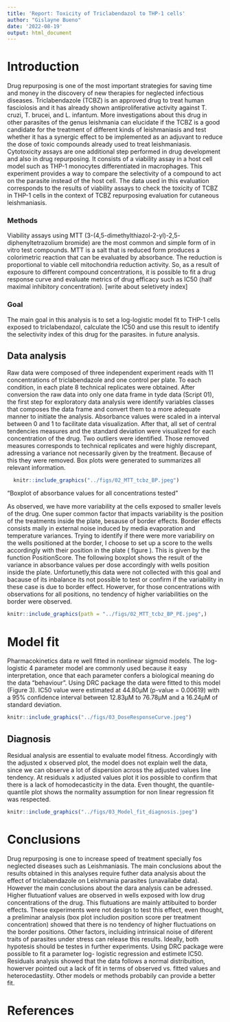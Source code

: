 ```yaml
---
title: 'Report: Toxicity of Triclabendazol to THP-1 cells'
author: "Gislayne Bueno"
date: '2022-08-19'
output: html_document
---
```


# Introduction

Drug repurposing is one of the most important strategies for saving time and money in the discovery of new therapies for neglected infectious diseases. Triclabendazole (TCBZ) is an approved drug to treat human fasciolosis and it has already shown antiproliferative activity against T. cruzi, T. brucei, and L. infantum. More investigations about this drug in other parasites of the genus leishmania can elucidate if the TCBZ is a good candidate for the treatment of different kinds of leishmaniasis and test whether it has a synergic effect to be implemented as an adjuvant to reduce the dose of toxic compounds already used to treat leishmaniasis.\
Cytotoxicity assays are one additional step performed in drug development and also in drug repurposing. It consists of a viability assay in a host cell model such as THP-1 monocytes differentiated in macrophages. This experiment provides a way to compare the selectivity of a compound to act on the parasite instead of the host cell. The data used in this evaluation corresponds to the results of viability assays to check the toxicity of TCBZ in THP-1 cells in the context of TCBZ repurposing evaluation for cutaneous leishmaniasis.

### Methods

Viability assays using MTT (3-(4,5-dimethylthiazol-2-yl)-2,5- diphenyltetrazolium bromide) are the most common and simple form of in vitro test compounds. MTT is a salt that is reduced form produces a colorimetric reaction that can be evaluated by absorbance. The reduction is proportional to viable cell mitochondria reduction activity. So, as a result of exposure to different compound concentrations, it is possible to fit a drug response curve and evaluate metrics of drug efficacy such as IC50 (half maximal inhibitory concentration). [write about seletivety index]

### Goal

The main goal in this analysis is to set a log-logistic model fit to THP-1 cells exposed to triclabendazol, calculate the IC50 and use this result to identify the selectivity index of this drug for the parasites. in future analysis.

## Data analysis

Raw data were composed of three independent experiment reads with 11 concentrations of triclabendazole and one control per plate. To each condition, in each plate 8 technical replicates were obtained. After conversion the raw data into only one data frame in tyde data (Script 01), the first step for exploratory data analysis were identify variables classes that composes the data frame and convert them to a more adequate manner to initiate the analysis. Absorbance values were scaled in a interval between 0 and 1 to facilitate data visualization. After that, all set of central tendencies measures and the standard deviation were visualized for each concentration of the drug. Two outliers were identified. Those removed measures corresponds to technical replicates and were highly discrepant, adressing a variance not necessarily given by the treatment. Because of this they were removed. Box plots were generated to summarizes all relevant information.

```r
  knitr::include_graphics("../figs/02_MTT_tcbz_BP.jpeg")
```

"Boxplot of absorbance values for all concentrations tested"

As observed, we have more variability at the cells exposed to smaller levels of the drug. One super common factor that impacts variability is the position of the treatments inside the plate, besause of border effects. Border effects consists maily in external noise induced by media evaporation and temperature variances. Trying to identify if there were more variabiliry on the wells positioned at the border, I choose to set up a score to the wells accordingly with their position in the plate ( figure ). This is given by the function PositionScore. The following boxplot shows the result of the variance in absorbance values per dose accordingly with wells position inside the plate. Unfortunetly,this data were not collected with this goal and bacause of its inbalance its not possible to test or confirm if the variability in these case is due to border effect. Howerver, for those concentrations with observations for all positions, no tendency of higher variabilities on the border were observed.

```r
knitr::include_graphics(path = "../figs/02_MTT_tcbz_BP_PE.jpeg",) 
```

# Model fit

Pharmacokinetics data re well fitted in nonlinear sigmoid models. The log-logistic 4 parameter model are commonly used because it easy interpretation, once that each parameter confers a biological meaning do the data "behaviour". Using DRC package the data were fitted to this model (Figure 3). IC50 value were estimated at 44.80μM (p-value = 0.00619) with a 95% confidence interval between 12.83μM to 76.78μM and a 16.24μM of standard deviation.

```r
knitr::include_graphics("../figs/03_DoseResponseCurve.jpeg")
```

## Diagnosis

Residual analysis are essential to evaluate model fitness. Accordingly with the adjusted x observed plot, the model does not explain well the data, since we can observe a lot of dispersion across the adjusted values line tendency. At residuals x adjusted values plot it ios possible to confirm that there is a lack of homodecasticity in the data. Even thought, the quantile-quantile plot shows the normality assumption for non linear regression fit was respected.

```r
knitr::include_graphics("../figs/03_Model_fit_diagnosis.jpeg")
```

# Conclusions

Drug repurposing is one to increase speed of treatment specially fos neglected diseases such as Leishmaniasis. The main conclusions about the results obtained in this analyses require futher data analysis about the effect of triclabendazole on Leishmania parasites (unavailabe data). However the main conclusions about the dara analysis can be adressed. Higher flutuationf values are observed in wells exposed with low drug concentrations of the drug. This flutuations are mainly attibuited to border effects. These experiments were not design to test this effect, even thought, a preliminar analysis (box plot includion position score per treatment concentration) showed that there is no tendency of higher fluctuations on the border positions. Other factors, incluiding intrinsical noise of diferent traits of parasites under stress can release this results. Ideally, both hypotesis should be testes in further experiments. Using DRC package were possible to fit a parameter log- logistic regression and estimete IC50. Residuals analysis showed that the data follows a normal distribuition, howerver pointed out a lack of fit in terms of observed vs. fitted values and heterocedastiity. Other models or methods probabily can provide a better fit.

# References
